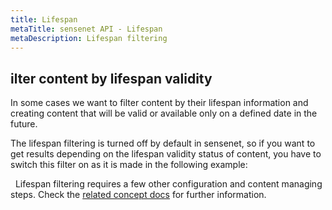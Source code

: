 ```yaml
---
title: Lifespan
metaTitle: sensenet API - Lifespan
metaDescription: Lifespan filtering
---
```


## ilter content by lifespan validity

In some cases we want to filter content by their lifespan information and creating content that will be valid or available only on a defined date in the future.

The lifespan filtering is turned off by default in sensenet, so if you want to get results depending on the lifespan validity status of content, you have to switch this filter on as it is made in the following example:

<tab category="basic-concepts" article="lifespan" example="lifespanfilter" />
&nbsp;
<note>Lifespan filtering requires a few other configuration and content managing steps. Check the <a href="/concepts/content-management/05-content-scheduling">related concept docs</a> for further information.</note>
